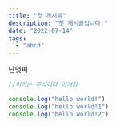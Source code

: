 ```yaml
---
title: "첫 게시글"
description: "첫 개시글입니다."
date: "2022-07-14"
tags:
  - "abcd"
---
```


난멋쪄

```js
//이거슨 주석이다 이거임

console.log("hello world!")
console.log("hello world!1")
console.log("hello world!2")
```
